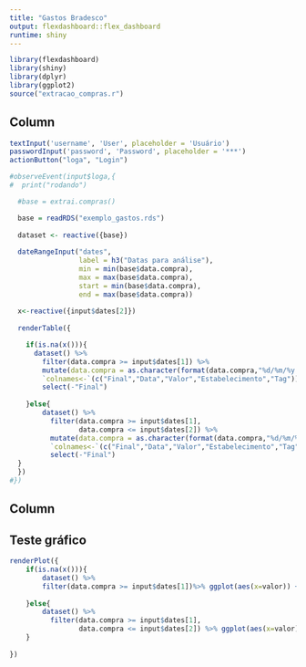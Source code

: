 ```yaml
---
title: "Gastos Bradesco"
output: flexdashboard::flex_dashboard
runtime: shiny
---
```


```r
library(flexdashboard)
library(shiny)
library(dplyr)
library(ggplot2)
source("extracao_compras.r")
```

Column {.sidebar data-width=520}
-----------------------------------------------------------------------

```r
textInput('username', 'User', placeholder = 'Usuário')
passwordInput('password', 'Password', placeholder = '***')
actionButton("loga", "Login")

#observeEvent(input$loga,{
#  print("rodando")

  #base = extrai.compras()

  base = readRDS("exemplo_gastos.rds")
  
  dataset <- reactive({base})
  
  dateRangeInput("dates", 
                 label = h3("Datas para análise"),
                 min = min(base$data.compra),
                 max = max(base$data.compra),
                 start = min(base$data.compra),
                 end = max(base$data.compra))
  
  x<-reactive({input$dates[2]})
  
  renderTable({

    if(is.na(x())){
      dataset() %>% 
        filter(data.compra >= input$dates[1]) %>% 
        mutate(data.compra = as.character(format(data.compra,"%d/%m/%y %H:%m"))) %>% 
        `colnames<-`(c("Final","Data","Valor","Estabelecimento","Tag")) %>% 
        select(-"Final")
      
    }else{
        dataset() %>% 
          filter(data.compra >= input$dates[1], 
                 data.compra <= input$dates[2]) %>% 
          mutate(data.compra = as.character(format(data.compra,"%d/%m/%y %H:%m"))) %>% 
          `colnames<-`(c("Final","Data","Valor","Estabelecimento","Tag")) %>% 
          select(-"Final")
  }
  })
#})
```

Column
-----------------------------------------------------------------------

## Teste gráfico

```r
renderPlot({
    if(is.na(x())){
        dataset() %>% 
        filter(data.compra >= input$dates[1])%>% ggplot(aes(x=valor)) + geom_histogram()
      
    }else{
        dataset() %>% 
          filter(data.compra >= input$dates[1], 
                 data.compra <= input$dates[2]) %>% ggplot(aes(x=valor)) + geom_histogram()
    }
  
})
```

